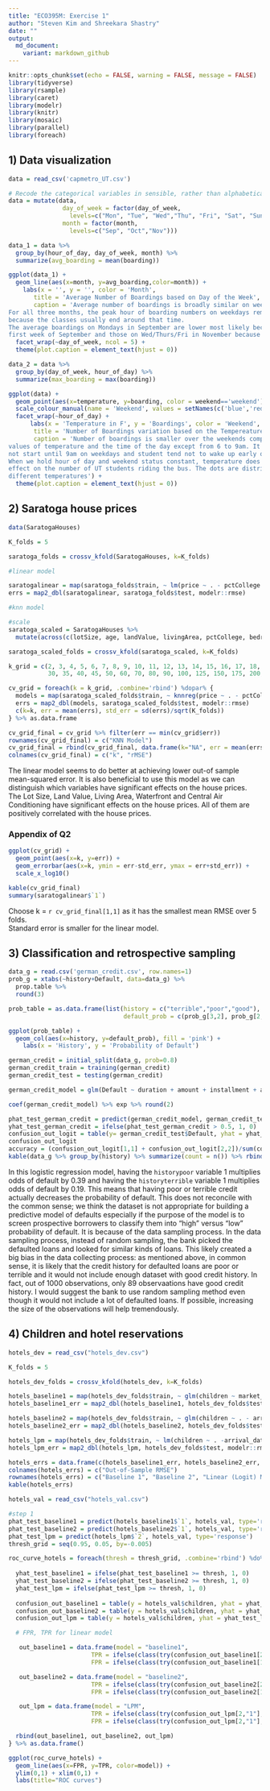 ```yaml
---
title: "ECO395M: Exercise 1"
author: "Steven Kim and Shreekara Shastry"
date: ""
output:
  md_document:
    variant: markdown_github
---
```


```r
knitr::opts_chunk$set(echo = FALSE, warning = FALSE, message = FALSE)
library(tidyverse)
library(rsample)
library(caret)
library(modelr)
library(knitr)
library(mosaic)
library(parallel)
library(foreach)
```

## 1) Data visualization
```r
data = read_csv('capmetro_UT.csv')

# Recode the categorical variables in sensible, rather than alphabetical, order
data = mutate(data,
               day_of_week = factor(day_of_week,
                 levels=c("Mon", "Tue", "Wed","Thu", "Fri", "Sat", "Sun")),
               month = factor(month,
                 levels=c("Sep", "Oct","Nov")))

data_1 = data %>% 
  group_by(hour_of_day, day_of_week, month) %>%
  summarize(avg_boarding = mean(boarding))

ggplot(data_1) +
  geom_line(aes(x=month, y=avg_boarding,color=month)) +
    labs(x = '', y = '', color = 'Month',
       title = 'Average Number of Boardings based on Day of the Week',
       caption = 'Average number of boardings is broadly similar on weekdays and it dips over the weekend as expected.
For all three months, the peak hour of boarding numbers on weekdays remains consitent between 3 and 5 pm probably 
because the classes usually end around that time.
The average boardings on Mondays in September are lower most likely because of Labor Day, which is the Monday in the 
first week of September and those on Wed/Thurs/Fri in November because of the Thanksgiving holidays.') +
  facet_wrap(~day_of_week, ncol = 5) +
  theme(plot.caption = element_text(hjust = 0))

data_2 = data %>% 
  group_by(day_of_week, hour_of_day) %>%
  summarize(max_boarding = max(boarding))
```

```r
ggplot(data) +
  geom_point(aes(x=temperature, y=boarding, color = weekend=='weekend'), size = .3) +
  scale_colour_manual(name = 'Weekend', values = setNames(c('blue','red'), c(T, F))) +
  facet_wrap(~hour_of_day) +
      labs(x = 'Temperature in F', y = 'Boardings', color = 'Weekend',
       title = 'Number of Boardings variation based on the Tempereature',
       caption = 'Number of boardings is smaller over the weekends compared to the weekdays, as expected, across all 
values of temperature and the time of the day except from 6 to 9am. It is probably because the classes do 
not start until 9am on weekdays and student tend not to wake up early on both weekdays and weekends. 
When we hold hour of day and weekend status constant, temperature does not seem to have a noticeable 
effect on the number of UT students riding the bus. The dots are distributed fairly consistent over 
different temperatures') +
  theme(plot.caption = element_text(hjust = 0))
```

## 2) Saratoga house prices

```r
data(SaratogaHouses)

K_folds = 5

saratoga_folds = crossv_kfold(SaratogaHouses, k=K_folds)

#linear model

saratogalinear = map(saratoga_folds$train, ~ lm(price ~ . - pctCollege - sewer - newConstruction + rooms:bathrooms, data = .))
errs = map2_dbl(saratogalinear, saratoga_folds$test, modelr::rmse)

#knn model

#scale
saratoga_scaled = SaratogaHouses %>%
  mutate(across(c(lotSize, age, landValue, livingArea, pctCollege, bedrooms, fireplaces, bathrooms, rooms), scale))

saratoga_scaled_folds = crossv_kfold(saratoga_scaled, k=K_folds)

k_grid = c(2, 3, 4, 5, 6, 7, 8, 9, 10, 11, 12, 13, 14, 15, 16, 17, 18, 19, 20, 21, 22, 23, 24, 25, 
           30, 35, 40, 45, 50, 60, 70, 80, 90, 100, 125, 150, 175, 200, 250, 300)

cv_grid = foreach(k = k_grid, .combine='rbind') %dopar% {
  models = map(saratoga_scaled_folds$train, ~ knnreg(price ~ . - pctCollege - sewer - newConstruction, k=k, data = ., use.all=FALSE))
  errs = map2_dbl(models, saratoga_scaled_folds$test, modelr::rmse)
  c(k=k, err = mean(errs), std_err = sd(errs)/sqrt(K_folds))
} %>% as.data.frame

cv_grid_final = cv_grid %>% filter(err == min(cv_grid$err))
rownames(cv_grid_final) = c("KNN Model")
cv_grid_final = rbind(cv_grid_final, data.frame(k="NA", err = mean(errs), std_err = sd(errs)/sqrt(K_folds),  row.names = c("Linear Model"))) %>% dplyr::select(-std_err)
colnames(cv_grid_final) = c("k", "rMSE")
```

The linear model seems to do better at achieving lower out-of sample mean-squared error.
It is also beneficial to use this model as we can distinguish which variables have significant
effects on the house prices. The Lot Size, Land Value, Living Area, Waterfront and Central Air Conditioning have significant effects on the house prices. All of them are positively correlated with the house prices.

### Appendix of Q2

```r
ggplot(cv_grid) + 
  geom_point(aes(x=k, y=err)) + 
  geom_errorbar(aes(x=k, ymin = err-std_err, ymax = err+std_err)) + 
  scale_x_log10()

kable(cv_grid_final)
summary(saratogalinear$`1`)
```
Choose k = `r cv_grid_final[1,1]` as it has the smallest mean RMSE over 5 folds. <br>
Standard error is smaller for the linear model.

## 3) Classification and retrospective sampling
```r
data_g = read.csv('german_credit.csv', row.names=1)
prob_g = xtabs(~history+Default, data=data_g) %>%
  prop.table %>%
  round(3)

prob_table = as.data.frame(list(history = c("terrible","poor","good"), 
                                default_prob = c(prob_g[3,2], prob_g[2,2], prob_g[1,2])))

ggplot(prob_table) +
  geom_col(aes(x=history, y=default_prob), fill = 'pink') +
    labs(x = 'History', y = 'Probability of Default')
```

```r
german_credit = initial_split(data_g, prob=0.8)
german_credit_train = training(german_credit)
german_credit_test = testing(german_credit)

german_credit_model = glm(Default ~ duration + amount + installment + age + history + purpose + foreign, data = german_credit_train, family = binomial)

coef(german_credit_model) %>% exp %>% round(2)

phat_test_german_credit = predict(german_credit_model, german_credit_test, type='response')
yhat_test_german_credit = ifelse(phat_test_german_credit > 0.5, 1, 0)
confusion_out_logit = table(y= german_credit_test$Default, yhat = yhat_test_german_credit)
confusion_out_logit
accuracy = (confusion_out_logit[1,1] + confusion_out_logit[2,2])/sum(confusion_out_logit)
kable(data_g %>% group_by(history) %>% summarize(count = n()) %>% rbind(data.frame(history = "total", count = 1000)))
```

In this logistic regression model, having the `historypoor` variable 1 multiplies odds of default by 0.39 and having the `historyterrible` variable 1 multiplies odds of default by 0.19. This means that having poor or terrible credit actually decreases the probability of default. This does not reconcile with the common sense; we think the dataset is not appropriate for building a predictive model of defaults especially if the purpose of the model is to screen prospective borrowers to classify them into "high" versus "low" probability of default. It is because of the data sampling process. In the data sampling process, instead of random sampling, the bank picked the defaulted loans and looked for similar kinds of loans. This likely created a big bias in the data collecting process: as mentioned above, in common sense, it is likely that the credit history for defaulted loans are poor or terrible and it would not include enough dataset with good credit history. In fact, out of 1000 observations, only 89 observaations have good credit history. I would suggest the bank to use random sampling method even though it would not include a lot of defaulted loans. If possible, increasing the size of the observations will help tremendously.


## 4) Children and hotel reservations

```r
hotels_dev = read_csv("hotels_dev.csv")

K_folds = 5

hotels_dev_folds = crossv_kfold(hotels_dev, k=K_folds)

hotels_baseline1 = map(hotels_dev_folds$train, ~ glm(children ~ market_segment + adults + customer_type + is_repeated_guest, data = ., family = 'binomial'))
hotels_baseline1_err = map2_dbl(hotels_baseline1, hotels_dev_folds$test, modelr::rmse) %>% mean

hotels_baseline2 = map(hotels_dev_folds$train, ~ glm(children ~ . - arrival_date, data = .))
hotels_baseline2_err = map2_dbl(hotels_baseline2, hotels_dev_folds$test, modelr::rmse) %>% mean

hotels_lpm = map(hotels_dev_folds$train, ~ lm(children ~ . -arrival_date - days_in_waiting_list - required_car_parking_spaces + average_daily_rate:total_of_special_requests + is_repeated_guest:total_of_special_requests + is_repeated_guest:average_daily_rate, data = .))
hotels_lpm_err = map2_dbl(hotels_lpm, hotels_dev_folds$test, modelr::rmse) %>% mean

hotels_errs = data.frame(c(hotels_baseline1_err, hotels_baseline2_err, hotels_lpm_err))
colnames(hotels_errs) = c("Out-of-Sample RMSE")
rownames(hotels_errs) = c("Baseline 1", "Baseline 2", "Linear (Logit) Model")
kable(hotels_errs)

hotels_val = read_csv("hotels_val.csv")

#step 1
phat_test_baseline1 = predict(hotels_baseline1$`1`, hotels_val, type='response')
phat_test_baseline2 = predict(hotels_baseline2$`1`, hotels_val, type='response')
phat_test_lpm = predict(hotels_lpm$`2`, hotels_val, type='response')
thresh_grid = seq(0.95, 0.05, by=-0.005)

roc_curve_hotels = foreach(thresh = thresh_grid, .combine='rbind') %do% {
  
  yhat_test_baseline1 = ifelse(phat_test_baseline1 >= thresh, 1, 0)
  yhat_test_baseline2 = ifelse(phat_test_baseline2 >= thresh, 1, 0)
  yhat_test_lpm = ifelse(phat_test_lpm >= thresh, 1, 0)
  
  confusion_out_baseline1 = table(y = hotels_val$children, yhat = yhat_test_baseline1)
  confusion_out_baseline2 = table(y = hotels_val$children, yhat = yhat_test_baseline2)
  confusion_out_lpm = table(y = hotels_val$children, yhat = yhat_test_lpm)

  # FPR, TPR for linear model

   out_baseline1 = data.frame(model = "baseline1",
                       TPR = ifelse(class(try(confusion_out_baseline1[2,"1"], silent=TRUE)) == "try-error", 0, confusion_out_baseline1[2,"1"]/sum(hotels_val$children==1)),
                       FPR = ifelse(class(try(confusion_out_baseline1[1,"1"], silent=TRUE)) == "try-error", 0, confusion_out_baseline1[1,"1"]/sum(hotels_val$children==0)))

   out_baseline2 = data.frame(model = "baseline2",
                       TPR = ifelse(class(try(confusion_out_baseline2[2,"1"], silent=TRUE)) == "try-error", 0, confusion_out_baseline2[2,"1"]/sum(hotels_val$children==1)),
                       FPR = ifelse(class(try(confusion_out_baseline2[1,"1"], silent=TRUE)) == "try-error", 0, confusion_out_baseline2[1,"1"]/sum(hotels_val$children==0)))

   out_lpm = data.frame(model = "LPM",
                       TPR = ifelse(class(try(confusion_out_lpm[2,"1"], silent=TRUE)) == "try-error", 0, confusion_out_lpm[2,"1"]/sum(hotels_val$children==1)),
                       FPR = ifelse(class(try(confusion_out_lpm[2,"1"], silent=TRUE)) == "try-error", 0, confusion_out_lpm[1,"1"]/sum(hotels_val$children==0)))

  rbind(out_baseline1, out_baseline2, out_lpm)
} %>% as.data.frame()

ggplot(roc_curve_hotels) +
  geom_line(aes(x=FPR, y=TPR, color=model)) +
  ylim(0,1) + xlim(0,1) +
  labs(title="ROC curves") 
```


